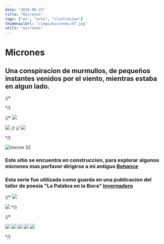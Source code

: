 ```yaml
---
date: "2018-06-23"
title: "Micrones"
tags: ["es", "arte", "ilustracion"]
thumbnailUrl: "/imgs/micrones/47.jpg"
utils: "micrones"
---
```


# Micrones
## Una conspiracion de murmullos, de pequeños instantes venidos por el viento, mientras estaba en algun lado.

 {/* <div className=" flex flex-wrap justify-center items-center "> */}

{/* 
<img  src='/imgs/micrones/04.jpg' class="w-2/3 block" />

<img  src='/imgs/micrones/18.jpg' class="w-2/3 block" /> */}
{/* 
<img  src='/imgs/micrones/32.jpg' class="w-2/3 block" />

</div> */}

<Image
  src="/imgs/micrones/32-m.jpg"
  className="m-auto"
  height={600}
  width={400}
  alt="micron 32"
/>

### Este sitio se encuentra en construccion, para explorar algunos micrones mas porfavor dirigirse a mi antiguo [Behance](https://www.behance.net/gallery/107623989/Micrones)
### Esta serie fue utilizada como guarda en una publicacion del taller de poesia "La Palabra en la Boca" [Invernadero](https://issuu.com/lapalabraenlaboca/docs/invernadero_-_la_palabra_en_la_boca_final)


{/* 
<Image fill src='/imgs/micrones/04.jpg' className="w-1/3" />

<Image fill src='/imgs/micrones/04.jpg' className="w-1/3" />
 */}

{/* 
<div className=" flex  justify-center items-center ">
      
<div className="w-full md:w-2/3 lg:w-1/2">

<CarouselParent>

<img src='/imgs/micrones/04.jpg' className="img-carousel" />
<img src='/imgs/micrones/05.jpg' className="img-carousel" />
<img src='/imgs/micrones/06.jpg' className="img-carousel" />
<img src='/imgs/micrones/14.jpg' className="img-carousel" />
<img src='/imgs/micrones/07.jpg' className="img-carousel" />

</CarouselParent>

</div>

</div> 

*/}



